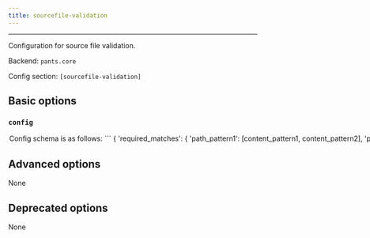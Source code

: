 ```yaml
---
title: sourcefile-validation
---
```



---

Configuration for source file validation.

Backend: <span className="color--primary">`pants.core`</span>

Config section: <span className="color--primary">`[sourcefile-validation]`</span>

<span className={styles.options}>

## Basic options

### `config`

<Option
  cli_repr={`--sourcefile-validation-config="{'key1': val1, 'key2': val2, ...}"`}
  env_repr='PANTS_SOURCEFILE_VALIDATION_CONFIG'
  default_repr={`{}`}
>
Config schema is as follows:
```
{
  'required_matches': {
    'path_pattern1': [content_pattern1, content_pattern2],
    'path_pattern2': [content_pattern1, content_pattern3],
    ...
  },
  'path_patterns': [
    {
      'name': path_pattern1',
      'pattern': <path regex pattern>,
      'inverted': True|False (defaults to False),
      'content_encoding': <encoding> (defaults to utf8)
    },
    ...
  ],
  'content_patterns': [
    {
      'name': 'content_pattern1',
      'pattern': <content regex pattern>,
      'inverted': True|False (defaults to False)
    }
    ...
  ]
}
```

Meaning: if a file matches some path pattern, its content must match all
the corresponding content patterns.

</Option>

## Advanced options

None

## Deprecated options

None

</span>

